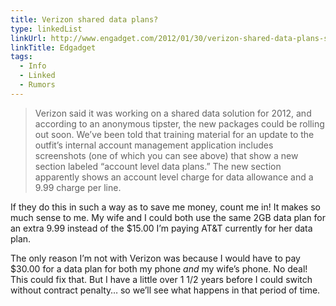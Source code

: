 ```yaml
---
title: Verizon shared data plans?
type: linkedList
linkUrl: http://www.engadget.com/2012/01/30/verizon-shared-data-plans-show-up-in-employee-training-materials/
linkTitle: Edgadget
tags:
  - Info
  - Linked
  - Rumors
---
```


> Verizon said it was working on a shared data solution for 2012, and according to an anonymous tipster, the new packages could be rolling out soon. We’ve been told that training material for an update to the outfit’s internal account management application includes screenshots (one of which you can see above) that show a new section labeled “account level data plans.” The new section apparently shows an account level charge for data allowance and a 9.99 charge per line.

If they do this in such a way as to save me money, count me in! It makes so much sense to me. My wife and I could both use the same 2GB data plan for an extra 9.99 instead of the $15.00 I’m paying AT&T currently for her data plan.

The only reason I’m not with Verizon was because I would have to pay $30.00 for a data plan for both my phone _and_ my wife’s phone. No deal! This could fix that. But I have a little over 1 1/2 years before I could switch without contract penalty… so we’ll see what happens in that period of time.
